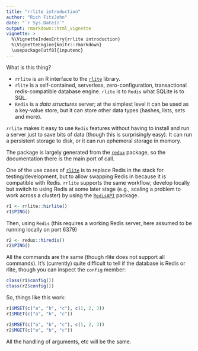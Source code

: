 ```yaml
---
title: "rrlite introduction"
author: "Rich FitzJohn"
date: "`r Sys.Date()`"
output: rmarkdown::html_vignette
vignette: >
  %\VignetteIndexEntry{rrlite introduction}
  %\VignetteEngine{knitr::rmarkdown}
  \usepackage[utf8]{inputenc}
---
```


What is this thing?

- `rrlite` is an R interface to the
  [`rlite`](https://github.com/seppo0010/rlite) library.
- `rlite` is a self-contained, serverless, zero-configuration,
  transactional redis-compatible database engine. `rlite` is to
  `Redis` what SQLite is to SQL.
- `Redis` is a *data structures* server; at the simplest level it
  can be used as a key-value store, but it can store other data
  types (hashes, lists, sets and more).

`rrlite` makes it easy to use `Redis` features without having to
install and run a server just to save bits of data (though this is
surprisingly easy).  It can run a persistent storage to disk, or it
can run ephemeral storage in memory.

The package is largely generated from the
[`redux`](https://github.com/richfitz/redux) package, so the
documentation there is the main port of call.

One of the use cases of
[`rlite`](https://github.com/seppo0010/rlite) is to replace Redis
in the stack for testing/development, but to allow swapping Redis
in because it is compatible with Redis.  `rrlite` supports the same
workflow; develop locally but switch to using Redis at some later
stage (e.g., scaling a problem to work across a cluster) by using
the [`RedisAPI`](https://github.com/ropensci/RedisAPI) package.

``` r
r1 <- rrlite::hirlite()
r1$PING()
```

Then, using `Redis` (this requires a working Redis server, here
assumed to be running locally on port 6379)
``` r
r2 <- redux::hiredis()
r2$PING()
```

All the commands are the same (though rlite does not support all commands).
It's (currently) quite difficult to tell if the database is Redis or rlite, though you can inspect the `config` member:
``` r
class(r1$config())
class(r2$config())
```

So, things like this work:

``` r
r1$MSET(c("a", "b", "c"), c(1, 2, 3))
r1$MGET(c("a", "b", "c"))

r2$MSET(c("a", "b", "c"), c(1, 2, 3))
r2$MGET(c("a", "b", "c"))
```

All the handling of arguments, etc will be the same.
